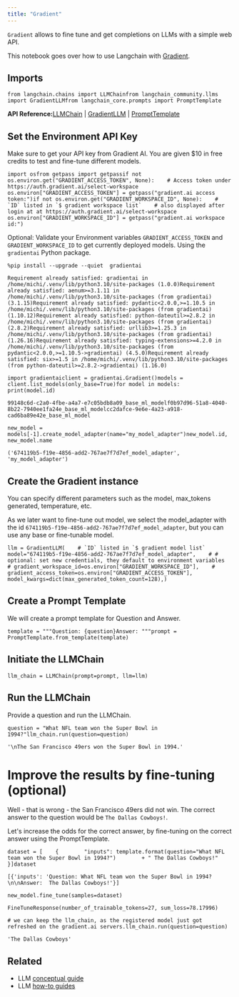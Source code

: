 ```yaml
---
title: "Gradient"
---
```


`Gradient` allows to fine tune and get completions on LLMs with a simple web API.

This notebook goes over how to use Langchain with [Gradient](https://gradient.ai/).

## Imports

```
from langchain.chains import LLMChainfrom langchain_community.llms import GradientLLMfrom langchain_core.prompts import PromptTemplate
```

**API Reference:**[LLMChain](https://python.langchain.com/api_reference/langchain/chains/langchain.chains.llm.LLMChain.html) | [GradientLLM](https://python.langchain.com/api_reference/community/llms/langchain_community.llms.gradient_ai.GradientLLM.html) | [PromptTemplate](https://python.langchain.com/api_reference/core/prompts/langchain_core.prompts.prompt.PromptTemplate.html)

## Set the Environment API Key

Make sure to get your API key from Gradient AI. You are given $10 in free credits to test and fine-tune different models.

```
import osfrom getpass import getpassif not os.environ.get("GRADIENT_ACCESS_TOKEN", None):    # Access token under https://auth.gradient.ai/select-workspace    os.environ["GRADIENT_ACCESS_TOKEN"] = getpass("gradient.ai access token:")if not os.environ.get("GRADIENT_WORKSPACE_ID", None):    # `ID` listed in `$ gradient workspace list`    # also displayed after login at at https://auth.gradient.ai/select-workspace    os.environ["GRADIENT_WORKSPACE_ID"] = getpass("gradient.ai workspace id:")
```

Optional: Validate your Environment variables `GRADIENT_ACCESS_TOKEN` and `GRADIENT_WORKSPACE_ID` to get currently deployed models. Using the `gradientai` Python package.

```
%pip install --upgrade --quiet  gradientai
```

```
Requirement already satisfied: gradientai in /home/michi/.venv/lib/python3.10/site-packages (1.0.0)Requirement already satisfied: aenum>=3.1.11 in /home/michi/.venv/lib/python3.10/site-packages (from gradientai) (3.1.15)Requirement already satisfied: pydantic<2.0.0,>=1.10.5 in /home/michi/.venv/lib/python3.10/site-packages (from gradientai) (1.10.12)Requirement already satisfied: python-dateutil>=2.8.2 in /home/michi/.venv/lib/python3.10/site-packages (from gradientai) (2.8.2)Requirement already satisfied: urllib3>=1.25.3 in /home/michi/.venv/lib/python3.10/site-packages (from gradientai) (1.26.16)Requirement already satisfied: typing-extensions>=4.2.0 in /home/michi/.venv/lib/python3.10/site-packages (from pydantic<2.0.0,>=1.10.5->gradientai) (4.5.0)Requirement already satisfied: six>=1.5 in /home/michi/.venv/lib/python3.10/site-packages (from python-dateutil>=2.8.2->gradientai) (1.16.0)
```

```
import gradientaiclient = gradientai.Gradient()models = client.list_models(only_base=True)for model in models:    print(model.id)
```

```
99148c6d-c2a0-4fbe-a4a7-e7c05bdb8a09_base_ml_modelf0b97d96-51a8-4040-8b22-7940ee1fa24e_base_ml_modelcc2dafce-9e6e-4a23-a918-cad6ba89e42e_base_ml_model
```

```
new_model = models[-1].create_model_adapter(name="my_model_adapter")new_model.id, new_model.name
```

```
('674119b5-f19e-4856-add2-767ae7f7d7ef_model_adapter', 'my_model_adapter')
```

## Create the Gradient instance

You can specify different parameters such as the model, max\_tokens generated, temperature, etc.

As we later want to fine-tune out model, we select the model\_adapter with the id `674119b5-f19e-4856-add2-767ae7f7d7ef_model_adapter`, but you can use any base or fine-tunable model.

```
llm = GradientLLM(    # `ID` listed in `$ gradient model list`    model="674119b5-f19e-4856-add2-767ae7f7d7ef_model_adapter",    # # optional: set new credentials, they default to environment variables    # gradient_workspace_id=os.environ["GRADIENT_WORKSPACE_ID"],    # gradient_access_token=os.environ["GRADIENT_ACCESS_TOKEN"],    model_kwargs=dict(max_generated_token_count=128),)
```

## Create a Prompt Template

We will create a prompt template for Question and Answer.

```
template = """Question: {question}Answer: """prompt = PromptTemplate.from_template(template)
```

## Initiate the LLMChain

```
llm_chain = LLMChain(prompt=prompt, llm=llm)
```

## Run the LLMChain

Provide a question and run the LLMChain.

```
question = "What NFL team won the Super Bowl in 1994?"llm_chain.run(question=question)
```

```
'\nThe San Francisco 49ers won the Super Bowl in 1994.'
```

# Improve the results by fine-tuning (optional)

Well - that is wrong - the San Francisco 49ers did not win. The correct answer to the question would be `The Dallas Cowboys!`.

Let's increase the odds for the correct answer, by fine-tuning on the correct answer using the PromptTemplate.

```
dataset = [    {        "inputs": template.format(question="What NFL team won the Super Bowl in 1994?")        + " The Dallas Cowboys!"    }]dataset
```

```
[{'inputs': 'Question: What NFL team won the Super Bowl in 1994?\n\nAnswer:  The Dallas Cowboys!'}]
```

```
new_model.fine_tune(samples=dataset)
```

```
FineTuneResponse(number_of_trainable_tokens=27, sum_loss=78.17996)
```

```
# we can keep the llm_chain, as the registered model just got refreshed on the gradient.ai servers.llm_chain.run(question=question)
```

```
'The Dallas Cowboys'
```

## Related

* LLM [conceptual guide](/oss/concepts/text_llms)
* LLM [how-to guides](/oss/how_to/#llms)
